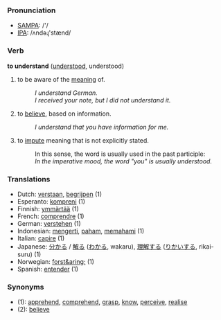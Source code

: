 === Pronunciation ===
*[[w:SAMPA|SAMPA]]: /'/
*[[w:IPA|IPA]]: /ʌndəɻ'stænd/

=== Verb ===

'''to understand''' ([[understood]], understood)

# to be aware of the [[meaning]] of.
#: ''I understand German.''
#: ''I received your note, but I did not understand it.''
# to [[believe]], based on information.
#: ''I understand that you have information for me.''
# to [[impute]] meaning that is not explicitly stated.
#: In this sense, the word is usually used in the past participle:
#: ''In the imperative mood, the word "you" is usually understood.''

=== Translations ===
*Dutch: [[verstaan]], [[begrijpen]] (1)
*Esperanto: [[kompreni]] (1)
*Finnish: [[ymmärtää]] (1)
*French: [[comprendre]] (1)
*German: [[verstehen]] (1)
*Indonesian: [[mengerti]], [[paham]], [[paham|memahami]] (1)
*Italian: [[capire]] (1)
*Japanese: [[分かる]] / [[解る]] ([[わかる]], wakaru), [[理解]]する ([[りかい]]する, rikai-suru) (1)
*Norwegian: [[forst&aring;]] (1)
*Spanish: [[entender]] (1)

=== Synonyms ===
*(1): [[apprehend]], [[comprehend]], [[grasp]], [[know]], [[perceive]], [[realise]]
*(2): [[believe]]